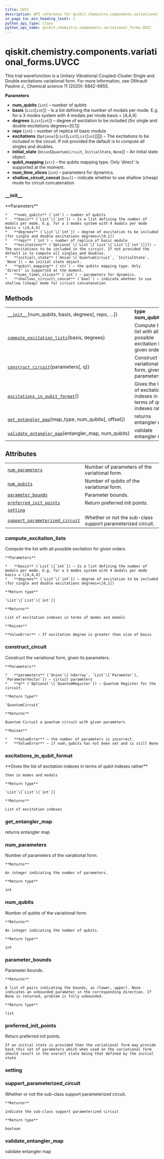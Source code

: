 ```yaml
---
title: UVCC
description: API reference for qiskit.chemistry.components.variational_forms.UVCC
in_page_toc_min_heading_level: 1
python_api_type: class
python_api_name: qiskit.chemistry.components.variational_forms.UVCC
---
```


# qiskit.chemistry.components.variational\_forms.UVCC

<Class id="qiskit.chemistry.components.variational_forms.UVCC" github="https://github.com/qiskit-community/qiskit-aqua/tree/stable/0.9/qiskit/chemistry/components/variational_forms/uvcc.py" signature="UVCC(num_qubits, basis, degrees, reps=1, excitations=None, initial_state=None, qubit_mapping='direct', num_time_slices=1, shallow_circuit_concat=True)">
  This trial wavefunction is a Unitary Vibrational Coupled-Cluster Single and Double excitations variational form. For more information, see Ollitrault Pauline J., Chemical science 11 (2020): 6842-6855.

  **Parameters**

  *   **num\_qubits** (`int`) – number of qubits
  *   **basis** (`List`\[`int`]) – Is a list defining the number of modals per mode. E.g. for a 3 modes system with 4 modals per mode basis = \[4,4,4]
  *   **degrees** (`List`\[`int`]) – degree of excitation to be included (for single and double excitations degrees=\[0,1])
  *   **reps** (`int`) – number of replica of basic module
  *   **excitations** (`Optional`\[`List`\[`List`\[`List`\[`int`]]]]) – The excitations to be included in the circuit. If not provided the default is to compute all singles and doubles.
  *   **initial\_state** (`Union`\[`QuantumCircuit`, `InitialState`, `None`]) – An initial state object.
  *   **qubit\_mapping** (`str`) – the qubits mapping type. Only ‘direct’ is supported at the moment.
  *   **num\_time\_slices** (`int`) – parameters for dynamics.
  *   **shallow\_circuit\_concat** (`bool`) – indicate whether to use shallow (cheap) mode for circuit concatenation

  ### \_\_init\_\_

  <Function id="qiskit.chemistry.components.variational_forms.UVCC.__init__" name="__init__" signature="__init__(num_qubits, basis, degrees, reps=1, excitations=None, initial_state=None, qubit_mapping='direct', num_time_slices=1, shallow_circuit_concat=True)">
    **Parameters**

    *   **num\_qubits** (`int`) – number of qubits
    *   **basis** (`List`\[`int`]) – Is a list defining the number of modals per mode. E.g. for a 3 modes system with 4 modals per mode basis = \[4,4,4]
    *   **degrees** (`List`\[`int`]) – degree of excitation to be included (for single and double excitations degrees=\[0,1])
    *   **reps** (`int`) – number of replica of basic module
    *   **excitations** (`Optional`\[`List`\[`List`\[`List`\[`int`]]]]) – The excitations to be included in the circuit. If not provided the default is to compute all singles and doubles.
    *   **initial\_state** (`Union`\[`QuantumCircuit`, `InitialState`, `None`]) – An initial state object.
    *   **qubit\_mapping** (`str`) – the qubits mapping type. Only ‘direct’ is supported at the moment.
    *   **num\_time\_slices** (`int`) – parameters for dynamics.
    *   **shallow\_circuit\_concat** (`bool`) – indicate whether to use shallow (cheap) mode for circuit concatenation
  </Function>

  ## Methods

  |                                                                                                                                                                                                                 |                                                                       |
  | --------------------------------------------------------------------------------------------------------------------------------------------------------------------------------------------------------------- | --------------------------------------------------------------------- |
  | [`__init__`](#qiskit.chemistry.components.variational_forms.UVCC.__init__ "qiskit.chemistry.components.variational_forms.UVCC.__init__")(num\_qubits, basis, degrees\[, reps, …])                               | **type num\_qubits**`int`                                             |
  | [`compute_excitation_lists`](#qiskit.chemistry.components.variational_forms.UVCC.compute_excitation_lists "qiskit.chemistry.components.variational_forms.UVCC.compute_excitation_lists")(basis, degrees)        | Compute the list with all possible excitation for given orders        |
  | [`construct_circuit`](#qiskit.chemistry.components.variational_forms.UVCC.construct_circuit "qiskit.chemistry.components.variational_forms.UVCC.construct_circuit")(parameters\[, q])                           | Construct the variational form, given its parameters.                 |
  | [`excitations_in_qubit_format`](#qiskit.chemistry.components.variational_forms.UVCC.excitations_in_qubit_format "qiskit.chemistry.components.variational_forms.UVCC.excitations_in_qubit_format")()             | Gives the list of excitation indexes in terms of qubit indexes rather |
  | [`get_entangler_map`](#qiskit.chemistry.components.variational_forms.UVCC.get_entangler_map "qiskit.chemistry.components.variational_forms.UVCC.get_entangler_map")(map\_type, num\_qubits\[, offset])          | returns entangler map                                                 |
  | [`validate_entangler_map`](#qiskit.chemistry.components.variational_forms.UVCC.validate_entangler_map "qiskit.chemistry.components.variational_forms.UVCC.validate_entangler_map")(entangler\_map, num\_qubits) | validate entangler map                                                |

  ## Attributes

  |                                                                                                                                                                                                         |                                                             |
  | ------------------------------------------------------------------------------------------------------------------------------------------------------------------------------------------------------- | ----------------------------------------------------------- |
  | [`num_parameters`](#qiskit.chemistry.components.variational_forms.UVCC.num_parameters "qiskit.chemistry.components.variational_forms.UVCC.num_parameters")                                              | Number of parameters of the variational form.               |
  | [`num_qubits`](#qiskit.chemistry.components.variational_forms.UVCC.num_qubits "qiskit.chemistry.components.variational_forms.UVCC.num_qubits")                                                          | Number of qubits of the variational form.                   |
  | [`parameter_bounds`](#qiskit.chemistry.components.variational_forms.UVCC.parameter_bounds "qiskit.chemistry.components.variational_forms.UVCC.parameter_bounds")                                        | Parameter bounds.                                           |
  | [`preferred_init_points`](#qiskit.chemistry.components.variational_forms.UVCC.preferred_init_points "qiskit.chemistry.components.variational_forms.UVCC.preferred_init_points")                         | Return preferred init points.                               |
  | [`setting`](#qiskit.chemistry.components.variational_forms.UVCC.setting "qiskit.chemistry.components.variational_forms.UVCC.setting")                                                                   |                                                             |
  | [`support_parameterized_circuit`](#qiskit.chemistry.components.variational_forms.UVCC.support_parameterized_circuit "qiskit.chemistry.components.variational_forms.UVCC.support_parameterized_circuit") | Whether or not the sub-class support parameterized circuit. |

  ### compute\_excitation\_lists

  <Function id="qiskit.chemistry.components.variational_forms.UVCC.compute_excitation_lists" name="compute_excitation_lists" signature="static compute_excitation_lists(basis, degrees)">
    Compute the list with all possible excitation for given orders

    **Parameters**

    *   **basis** (`List`\[`int`]) – Is a list defining the number of modals per mode. E.g. for a 3 modes system with 4 modals per mode basis = \[4,4,4]
    *   **degrees** (`List`\[`int`]) – degree of excitation to be included (for single and double excitations degrees=\[0,1])

    **Return type**

    `List`\[`List`\[`int`]]

    **Returns**

    List of excitation indexes in terms of modes and modals

    **Raises**

    **ValueError** – If excitation degree is greater than size of basis
  </Function>

  ### construct\_circuit

  <Function id="qiskit.chemistry.components.variational_forms.UVCC.construct_circuit" name="construct_circuit" signature="construct_circuit(parameters, q=None)">
    Construct the variational form, given its parameters.

    **Parameters**

    *   **parameters** (`Union`\[`ndarray`, `List`\[`Parameter`], `ParameterVector`]) – circuit parameters
    *   **q** (`Optional`\[`QuantumRegister`]) – Quantum Register for the circuit.

    **Return type**

    `QuantumCircuit`

    **Returns**

    Quantum Circuit a quantum circuit with given parameters

    **Raises**

    *   **ValueError** – the number of parameters is incorrect.
    *   **ValueError** – if num\_qubits has not been set and is still None
  </Function>

  ### excitations\_in\_qubit\_format

  <Function id="qiskit.chemistry.components.variational_forms.UVCC.excitations_in_qubit_format" name="excitations_in_qubit_format" signature="excitations_in_qubit_format()">
    **Gives the list of excitation indexes in terms of qubit indexes rather**

    than in modes and modals

    **Return type**

    `List`\[`List`\[`int`]]

    **Returns**

    List of excitation indexes
  </Function>

  ### get\_entangler\_map

  <Function id="qiskit.chemistry.components.variational_forms.UVCC.get_entangler_map" name="get_entangler_map" signature="static get_entangler_map(map_type, num_qubits, offset=0)">
    returns entangler map
  </Function>

  ### num\_parameters

  <Function id="qiskit.chemistry.components.variational_forms.UVCC.num_parameters" name="num_parameters" signature="property num_parameters">
    Number of parameters of the variational form.

    **Returns**

    An integer indicating the number of parameters.

    **Return type**

    int
  </Function>

  ### num\_qubits

  <Function id="qiskit.chemistry.components.variational_forms.UVCC.num_qubits" name="num_qubits" signature="property num_qubits">
    Number of qubits of the variational form.

    **Returns**

    An integer indicating the number of qubits.

    **Return type**

    int
  </Function>

  ### parameter\_bounds

  <Function id="qiskit.chemistry.components.variational_forms.UVCC.parameter_bounds" name="parameter_bounds" signature="property parameter_bounds">
    Parameter bounds.

    **Returns**

    A list of pairs indicating the bounds, as (lower, upper). None indicates an unbounded parameter in the corresponding direction. If None is returned, problem is fully unbounded.

    **Return type**

    list
  </Function>

  ### preferred\_init\_points

  <Function id="qiskit.chemistry.components.variational_forms.UVCC.preferred_init_points" name="preferred_init_points" signature="property preferred_init_points">
    Return preferred init points.

    If an initial state is provided then the variational form may provide back this set of parameters which when used on the variational form should result in the overall state being that defined by the initial state
  </Function>

  ### setting

  <Function id="qiskit.chemistry.components.variational_forms.UVCC.setting" name="setting" signature="property setting" />

  ### support\_parameterized\_circuit

  <Function id="qiskit.chemistry.components.variational_forms.UVCC.support_parameterized_circuit" name="support_parameterized_circuit" signature="property support_parameterized_circuit">
    Whether or not the sub-class support parameterized circuit.

    **Returns**

    indicate the sub-class support parameterized circuit

    **Return type**

    boolean
  </Function>

  ### validate\_entangler\_map

  <Function id="qiskit.chemistry.components.variational_forms.UVCC.validate_entangler_map" name="validate_entangler_map" signature="static validate_entangler_map(entangler_map, num_qubits)">
    validate entangler map
  </Function>
</Class>

